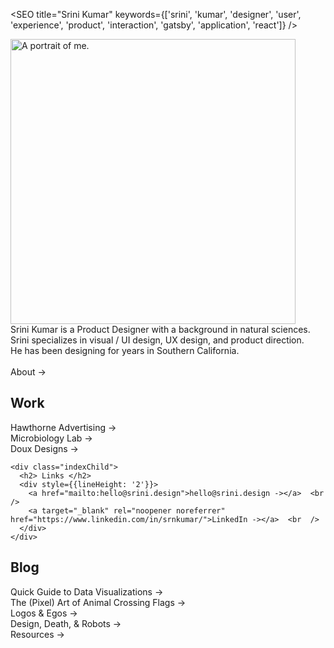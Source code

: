 
<SEO title="Srini Kumar" keywords={['srini', 'kumar', 'designer', 'user', 'experience', 'product', 'interaction', 'gatsby', 'application', 'react']} />


<img height="456px" loading="eager" src={portrait} alt="A portrait of me." class="portrait"/>

<div style={{fontWeight: '400', marginTop: '25px'}}>
  Srini Kumar is a Product Designer with a background in natural sciences. <br  />
  Srini specializes in visual / UI design, UX design, and product direction.  <br  />
  He has been designing for <Experience /> years in Southern California.<br  />  <br  />

  <Link to="/about/">About -></Link>

  <div class="indexParent">
    <div class="indexChild">
      <h2> Work </h2>
      <div style={{lineHeight: '2'}}>
        <Link to="/hawthorne/">Hawthorne Advertising -></Link>  <br  />
        <Link to="/lab/">Microbiology Lab -></Link>  <br  />
        <Link to="/doux/">Doux Designs -></Link>
      </div>
    </div>
    
    <div class="indexChild">
      <h2> Links </h2>
      <div style={{lineHeight: '2'}}>
        <a href="mailto:hello@srini.design">hello@srini.design -></a>  <br  />
        <a target="_blank" rel="noopener noreferrer" href="https://www.linkedin.com/in/srnkumar/">LinkedIn -></a>  <br  />
      </div>
    </div>
  </div>

  <div>
    <h2> Blog </h2>
    <div style={{lineHeight: '2'}}>
      <Link to="/blog4/">Quick Guide to Data Visualizations -></Link>  <br  />
      <Link to="/blog3/">The (Pixel) Art of Animal Crossing Flags -></Link>  <br  />
      <Link to="/blog2/">Logos & Egos -></Link>  <br  />
      <Link to="/blog1/">Design, Death, & Robots -></Link>  <br  />
      <Link to="/resources/">Resources -></Link>  <br  />
    </div>
  </div>
</div>